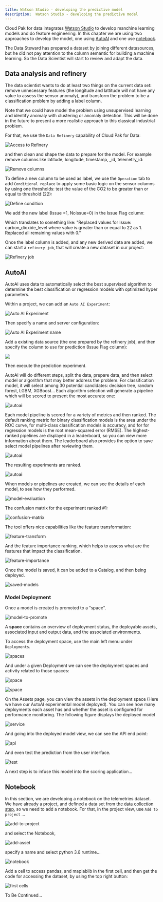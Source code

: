 ```yaml
---
title: Watson Studio - developing the predictive model
description:  Watson Studio - developing the predictive model
---
```


Cloud Pak for data integrates [Watson Studio](https://www.ibm.com/cloud/watson-studio) to develop manchine learning models and do feature engineering. In this chapter we are using two approaches to develop the model, one using [AutoAI](https://www.ibm.com/cloud/watson-studio/autoai) and one use [notebook](#notebook).

The Data Steward has prepared a dataset by joining different datasources, but he did not pay attention to the column semantic for building a machine learning. So the Data Scientist will start to review and adapt the data.

## Data analysis and refinery

The data scientist wants to do at least two things on the current data set: remove unnecessary features (the longitude and lattitude will not have any value to assess the sensor anomaly), and transform the problem to be a classification problem by adding a label column. 

Note that we could have model the problem using unsupervised learning and identify anomaly with clustering or anomaly detection. This will be done in the future to present a more realistic approach to this classical industrial problem.

For that, we use the `Data Refinery` capability of Cloud Pak for Data:

![Access to Refinery](images/access-refine.png)

and then clean and shape the data to prepare for the model. For example remove columns like latitude, longitude, timestamp, _id, telemetry_id:

![Remove columns](images/remove-column.png)

To define a new column to be used as label, we use the `Operation` tab to add `Conditional replace` to apply some basic logic on the sensor columns by using one thresholds: test the value of the CO2 to be greater than or equal to threshold (22):

![Define condition](images/a_anomally_def_1.png)


We add the new label (Issue =1, NoIssue=0) in the Issue Flag column:

Which translates to something like:
"Replaced values for Issue: carbon_dioxide_level where value is greater than or equal to 22 as 1. Replaced all remaining values with 0."


Once the label column is added, and any new derived data are added, we can start a `refinery job`, that will create a new dataset in our project:

![Refinery job](images/a_dr_job_1.png)


## AutoAI

AutoAI uses data to automatically select the best supervised algorithm to determine the best classification or regression models with optimized hyper parameters.

Within a project, we can add an `Auto AI Experiment`:

![Auto AI Experiment](images/autoai-experiment.png)

Then specify a name and server configuration:

![Auto AI Experiment name](images/autoai-experiment-2.png)

Add a existing data source (the one prepared by the refinery job), and then specify the column to use for prediction (Issue Flag column):

![](images/a_autoai_start_1.png)

Then execute the prediction experiment.

AutoAI will do different steps, split the data, prepare data, and then select model or algorithm that may better address the problem. For classification model, it will select among 30 potential candidates: decision tree, random forest, LGBM, XGBoost... Each algorithm selection will generate a pipeline which will be scored to present the most accurate one:

![autoai](images/autoai-1.png)


Each model pipeline is scored for a variety of metrics and then ranked. The default ranking metric for binary classification models is the area under the ROC curve, for multi-class classification models is accuracy, and for for regression models is the root mean-squared error (RMSE). The highest-ranked pipelines are displayed in a leaderboard, so you can view more information about them. The leaderboard also provides the option to save select model pipelines after reviewing them.

![autoai](images/a_Autoai_2.png)

The resulting experiments are ranked.

![autoai](images/autoai-2.png)

When models or pipelines are created, we can see the details of each model, to see how they performed.

![model-evaluation](images/a_model_evaluation_1.png)


The confusion matrix for the experiment ranked #1:


![confusion-matrix](images/a_Confution_Matrix_1.png)


The tool offers nice capabilities like the feature transformation:

![feature-transform](images/a_Feature_Transformation_1.png)

And the feature importance ranking, which helps to assess what are the features that impact the classification.

![feature-importance](images/a_Feature_Importance_1.png)

Once the model is saved, it can be added to a Catalog, and then being deployed.

![saved-models](images/a_model_publishcatalog_promote_1.png)

### Model Deployment

Once a model is created is promoted to a "space".

![model-to-promote](images/a_promote_to_space_1.png)

A **space** contains an overview of deployment status, the deployable assets, associated input and output data, and the associated environments.

To access the deployment space, use the main left menu under `Deployments`.

![spaces](images/a_deployments_1.png)


And under a given Deployment we can see the deployment spaces and activity related to those spaces:


![space](images/a_deployment_spaces_1.png)

![space](images/a_deployment_activity_1.png)

On the Assets page, you can view the assets in the deployment space (Here we have our AutoAI experimental model deployed). You can see how many deployments each asset has and whether the asset is configured for performance monitoring. The following figure displays the deployed model

![service](images/online-service.png)

And going into the deployed model view, we can see the API end point:

![api](images/model-api.png)

And even test the prediction from the user interface.

![test](images/test-api.png)

A next step is to infuse this model into the scoring application...

## Notebook

In this section, we are developing a notebook on the telemetries dataset. We have already a project, and defined a data set from [the data collection step](../collect/cp4d-collect-data.md), so we need to add a notebook. For that, in the project view, use `Add to project` ...

![add-to-project](images/add-to-project.png)

and select the Notebook, 

![add-asset](images/add-asset.png)

specify a name and select python 3.6 runtime...

![notebook](images/notebook-1.png)


Add a cell to access pandas, and maplablib in the first cell, and then get the code for accessing the dataset, by using the top right button:

![first cells](images/notebook-2.png)


To Be Continued...
